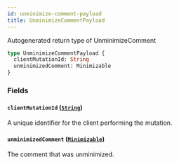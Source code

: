 ```yaml
---
id: unminimize-comment-payload
title: UnminimizeCommentPayload
---
```


Autogenerated return type of UnminimizeComment

```graphql
type UnminimizeCommentPayload {
  clientMutationId: String
  unminimizedComment: Minimizable
}
```

### Fields

#### `clientMutationId` ([`String`](/docs/api/scalars/string))

A unique identifier for the client performing the mutation.

#### `unminimizedComment` ([`Minimizable`](/docs/api/interfaces/minimizable))

The comment that was unminimized.
